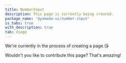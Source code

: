 ```yaml
---
title: NumberInput
description: This page is currently being created.
package_name: '@yamada-ui/number-input'
is_tabs: true
with_description: true
tab: Usage
---
```


We're currently in the process of creating a page.😘

Wouldn't you like to contribute this page? That's amazing!
